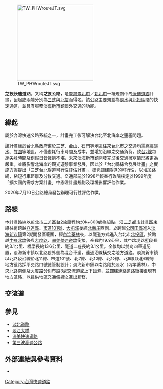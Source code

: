 {{Inappropriate tone |time=2012-07-20T12:10:36+00:00 }}
{{台灣規劃中建設}}
{{台北市未來建設}}
{{新北市未來建設}}
{{Infobox TwRoad2
|name=芝投快速道路
|enname=Sanzhi-Beitou Expressway
|level=市區快速道路
|length=0
|length_notes=（暫緩辦理）
|lastext=
|speedhigh=最高速限80
|start=[[新北市|新北市]][[三芝區|三芝區]]
|end=[[台北市|台北市]][[北投區|北投區]]
}}
[[File:TW_PHWrouteJT.svg|250px]]

'''芝投快速道路'''，又稱'''芝投公路'''，是[[臺灣|臺灣]][[臺北市|臺北市]]／[[新北市|新北市]]一項規劃中的[[快速道路|快速道路]]計畫，因起訖兩端分別為[[三芝區|三芝]]與[[北投區|北投]]而得名。該公路主要規劃為[[淡水區|淡水]]與[[北投區|北投]]區間的快速通道，並具有服務[[淡海新市鎮|淡海新市鎮]]聯外交通的功能。

==緣起==
屬於台灣快速公路系統之一，計畫完工後可解決台北至北海岸之壅塞問題。

該計畫緣於台北縣政府鑑於[[三芝區|三芝]]、[[金山區_(新北市)|金山]]、[[石門區|石門]]等地區往來台北市之交通均需繞經[[淡水區|淡水]]、[[竹圍|竹圍]]等地區，不僅虛耗行車時間及成本，並增加沿線之交通負荷，致[[台2線|台2線]]每逢尖峰時間及例假日皆擁擠不堪，未來淡海新市鎮開發完成後交通擁塞情形將更為嚴重，並將影響北海岸的觀光遊憩事業發展，因此於「台北縣綜合發展計畫」之實施方案提出「三芝台北隧道可行性評估計畫」，研究闢建隧道的可行性，以增加路網，縮短行車距離及分散交通。交通部嗣於1998年報奉行政院核定於1999年度「擴大國內需求方案計畫」中辦理計畫規劃及環境影響評估作業。

2020年7月10日公路總局發包辦理可行性評估作業。

== 路線 ==
本計畫路線以[[新北市|新北市]][[三芝區|三芝區]][[台2線|台2線]]里程約20k+300處為起點，沿[[三芝都市計畫區|三芝都市計畫區]]東緣往南跨越[[八連溪|八連溪]]、[[市道101號|市道101號]]、[[大屯溪|大屯溪]]後經[[北新庄|北新庄]]西側、於跨越[[公司田溪|公司田溪]]進入[[淡海新市鎮|淡海新市鎮]]第2期開發區範圍，經[[內竿蓁林|內竿蓁林]]後，以隧道方式進入台北市[[北投區|北投區]]，於跨越[[中央北路|中央北路]]後與[[大度路|大度路]]、[[洲美快速道路|洲美快速道路]]銜接，全長約19.8公里，其中路堤路塹段長約3.1公里、橋梁長約13.6公里、隧道二座長約3.1公里。全線均以雙向四車道配置，淡海新市鎮以北路段外側為混合車道，連通沿線橫交之地方道路。淡海新市鎮以北路段沿線於北11線、市道101號、北7線、北12線、北10線、北8線及北6線等地方道路採平交路口號誌管制設計；淡海新市鎮以南路段於淡水（內竿蓁林），中央北路南側及大度路分別布設3處交流道或上下匝道，並闢建連絡道路銜接至現有地方道路，以提供地區交通便捷之進出服務。

==交流道==
{{台灣公路表頭|d||芝投快速道路}}
{{台灣公路預定|0.0|三芝端|直接式|暫緩辦理|{{Jct|country=TWN|PH|2}}|[[三芝區|三芝區]]、[[石門區|石門區]]、[[北海岸風景區|北海岸風景區]]|{{fontcolor|gray|''公路起點''}}|{{fontcolor|gray|''公路終點''}}|}}
{{台灣公路預定||北11線平交路口|平交路口|暫緩辦理|{{Jct|country=TWN|TRTP|11}}|[[三芝區|三芝區]]|-|-|}}
{{台灣公路預定||市道101號平交路口|平交路口|暫緩辦理|{{Jct|country=TWN|CH|101}}|[[三芝區|三芝區]]|-|-|}}
{{台灣公路預定||北7線平交路口|平交路口|暫緩辦理|{{Jct|country=TWN|TRTP|7}}|[[三芝區|三芝區]]|-|-|}}
{{台灣公路預定||北12線平交路口|平交路口|暫緩辦理|{{Jct|country=TWN|TRTP|12}}|[[三芝區|三芝區]]|-|-|}}
{{台灣公路預定||北10線平交路口|平交路口|暫緩辦理|{{Jct|country=TWN|TRTP|10}}|[[三芝區|三芝區]]|-|-|}}
{{台灣公路預定||北8線平交路口|平交路口|暫緩辦理|{{Jct|country=TWN|TRTP|8}}|[[三芝區|三芝區]]|-|-|}}
{{台灣公路預定||北6線平交路口|平交路口|暫緩辦理|{{Jct|country=TWN|TRTP|6}}|[[三芝區|三芝區]]|{{fontcolor|gray|''快速公路起點''}}|{{fontcolor|gray|''快速公路終點''}}|}}
{{台灣公路預定||||暫緩辦理|計畫道路|[[淡水區|淡水區]][[淡海新市鎮|淡海新市鎮]]|-|-|}}
{{台灣公路預定||內竿蓁林||暫緩辦理||[[淡水區|淡水區]]內竿蓁林|-|-|}}
{{台灣公路設施|tun||||}}
{{台灣公路設施|tun||||}}
{{台灣公路預定||中央北路||暫緩辦理|中央北路|[[北投區|北投區]]|-|-|}}
{{台灣公路預定||大度路||暫緩辦理|大度路|[[北投區|北投區]]|-|-|}}
{{台灣公路預定|19.8|北投端||暫緩辦理|[[洲美快速道路|洲美快速道路]]|[[北投區|北投區]]、[[士林區|士林區]]|-|-|}}
{{台灣公路設施|brh||↓主線成為[[洲美快速道路|洲美快速道路]]}}
{{End}}

==參見==
*[[淡北道路|淡北道路]]
*[[淡江大橋|淡江大橋]]
*[[洲美快速道路|洲美快速道路]]
*[[第三波高速公路|第三波高速公路]]

==外部連結與參考資料==
*{{cite web|url=http://gip.taneeb.gov.tw/ct.asp?xItem=17386&ctNode=1249|title=1月交通部台灣區國道新建工程局：《三芝北投公路計畫》|accessmonthday=|accessyear=|author=|date=|access-date=2012-07-20|archive-date=2014-06-26|archive-url=https://web.archive.org/web/20140626092756/http://gip.taneeb.gov.tw/ct.asp?xItem=17386&ctNode=1249|dead-url=no}}

{{臺北公路網}}
{{台北市快速道路}}

[[Category:台灣快速道路|Category:台灣快速道路]]